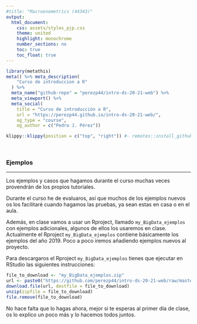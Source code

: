 ```yaml
---
#title: "Macroenometrics (44343)"
output:
  html_document:
    css: assets/styles_pjp.css
    theme: united
    highlight: monochrome 
    number_sections: no
    toc: true
    toc_float: true
---
```



```r
library(metathis)
meta() %>% meta_description(
    "Curso de introduccion a R"
  ) %>% 
  meta_name("github-repo" = "perezp44/intro-ds-20-21-web") %>% 
  meta_viewport() %>% 
  meta_social(
    title = "Curso de introducción a R",
    url = "https://perezp44.github.io/intro-ds-20-21-web/",
    og_type = "course",
    og_author = c("Pedro J. Pérez"))
```



```r
klippy::klippy(position = c("top", "right")) #- remotes::install_github("rlesur/klippy")
```


<br>

### Ejemplos

-------------------

Los ejemplos y casos que hagamos durante el curso muchas veces provendrán de los propios tutoriales.

Durante el curso he de evaluaros, así que muchos de los ejemplos nuevos os los facilitaré cuando hagamos las pruebas, ya sean estas en casa o en el aula.

Además, en clase vamos a usar un Rproject, llamado `my_BigData_ejemplos` con ejemplos adicionales, algunos de ellos los usaremos en clase. Actualmente el Rproject `my_BigData_ejemplos` contiene básicamente los ejemplos del año 2019. Poco a poco iremos añadiendo ejemplos nuevos al proyecto.

Para descargaros el Rproject `my_BigData_ejemplos` tienes que ejecutar en RStudio las siguientes instrucciones:

```r
file_to_download <- "my_BigData_ejemplos.zip" 
url <- paste0("https://github.com/perezp44/intro-ds-20-21-web/raw/master/ejemplos/", file_to_download)
download.file(url, destfile = file_to_download)
unzip(zipfile = file_to_download)
file.remove(file_to_download)
```

No hace falta que lo hagas ahora, mejor si te esperas al primer día de clase, os lo explico un poco más y lo hacemos todos juntos.



<br><br><br>

<div class="tocify-extend-page" data-unique="tocify-extend-page" style="height: 0;"></div>
